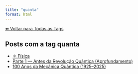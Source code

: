```yaml
---
title: "quanta"
format: html
---
```


[⬅ Voltar para Todas as Tags](../tags.qmd)

## Posts com a tag **quanta**

- [⚛️ Física](/posts/fisica/index.html)
- [Parte 1 — Antes da Revolução Quântica (Aprofundamento)](/posts/fisica/parte-1-mecanica-quantica.html)
- [100 Anos da Mecânica Quântica (1925–2025)](/posts/fisica/100-anos-mecanica-quantica.html)
